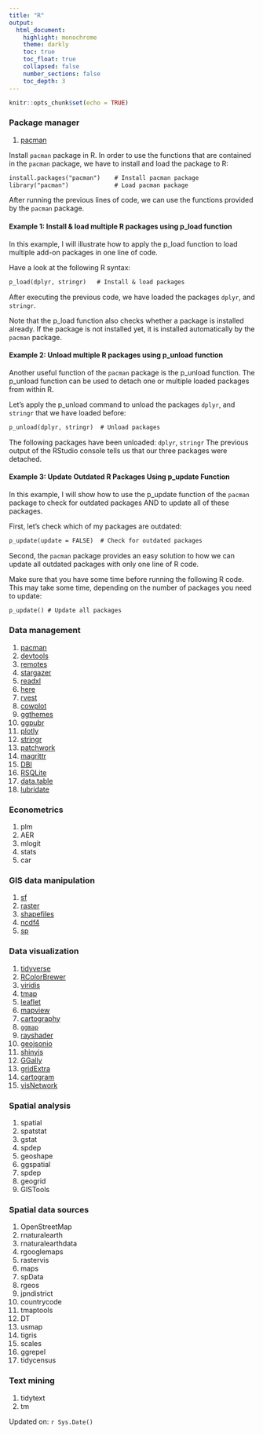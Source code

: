 ```yaml
---
title: "R"
output:
  html_document:
    highlight: monochrome
    theme: darkly
    toc: true
    toc_float: true
    collapsed: false
    number_sections: false
    toc_depth: 3
---
```


```r
knitr::opts_chunk$set(echo = TRUE)
```

### Package manager

1.  [pacman](https://cran.r-project.org/web/packages/pacman/index.html)

Install `pacman` package in R. In order to use the functions that are contained in the `pacman` package, we have to install and load the package to R:

```txt
install.packages("pacman")    # Install pacman package
library("pacman")             # Load pacman package
```

After running the previous lines of code, we can use the functions provided by the `pacman` package.

#### Example 1: Install & load multiple R packages using p_load function

In this example, I will illustrate how to apply the p_load function to load multiple add-on packages in one line of code.

Have a look at the following R syntax:

```txt
p_load(dplyr, stringr)   # Install & load packages
```

After executing the previous code, we have loaded the packages `dplyr`, and `stringr`.

Note that the p_load function also checks whether a package is installed already. If the package is not installed yet, it is installed automatically by the `pacman` package.

#### Example 2: Unload multiple R packages using p_unload function

Another useful function of the `pacman` package is the p_unload function. The p_unload function can be used to detach one or multiple loaded packages from within R.

Let’s apply the p_unload command to unload the packages `dplyr`, and `stringr` that we have loaded before:

```txt
p_unload(dplyr, stringr)  # Unload packages
```

The following packages have been unloaded: `dplyr`, `stringr`
The previous output of the RStudio console tells us that our three packages were detached.

#### Example 3: Update Outdated R Packages Using p_update Function

In this example, I will show how to use the p_update function of the `pacman` package to check for outdated packages AND to update all of these packages.

First, let’s check which of my packages are outdated:

```txt
p_update(update = FALSE)  # Check for outdated packages
```

Second, the `pacman` package provides an easy solution to how we can update all outdated packages with only one line of R code.

Make sure that you have some time before running the following R code. This may take some time, depending on the number of packages you need to update:

```txt
p_update() # Update all packages
```

### Data management

1.  [pacman](https://cran.r-project.org/web/packages/pacman/index.html)
2.  [devtools](https://cran.r-project.org/web/packages/devtools/readme/README.html)
3.  [remotes](https://cran.r-project.org/web/packages/remotes/index.html)
4.  [stargazer](https://cran.r-project.org/web/packages/stargazer/index.html) 
5.  [readxl](https://cran.r-project.org/web/packages/readxl/index.html)
6.  [here](https://cran.r-project.org/web/packages/here/vignettes/here.html)
7.  [rvest](https://cran.r-project.org/web/packages/rvest/index.html)
8.  [cowplot](https://cran.r-project.org/web/packages/cowplot/index.html) 
9.  [ggthemes](https://cran.r-project.org/web/packages/ggthemes/index.html)
10. [ggpubr](https://cran.r-project.org/web/packages/ggpubr/index.html) 
11. [plotly](https://plotly.com/r/)
12. [stringr](https://cran.r-project.org/web/packages/stringr/index.html) 
13. [patchwork](https://cran.r-project.org/web/packages/patchwork/index.html) 
14. [magrittr](https://cran.r-project.org/web/packages/magrittr/index.html)
15. [DBI](https://cran.r-project.org/web/packages/DBI/index.html) 
16. [RSQLite](https://cran.r-project.org/web/packages/RSQLite/index.html) 
17. [data.table](https://cran.r-project.org/web/packages/data.table/index.html)
18. [lubridate](https://cran.r-project.org/web/packages/lubridate/index.html) 

### Econometrics

1. plm 
2. AER 
3. mlogit
4. stats
5. car 

### GIS data manipulation

1.  [sf](<https://r-spatial.github.io/sf/>) 
2.  [raster](<https://cran.r-project.org/web/packages/raster/index.html>) 
3.  [shapefiles](<https://cran.r-project.org/web/packages/shapefiles/index.html>) 
4.  [ncdf4](<https://cran.r-project.org/web/packages/ncdf4/index.html>)
5.  [sp](<https://cran.r-project.org/web/packages/sp/index.html>) 

### Data visualization

1.  [tidyverse](https://www.tidyverse.org/) 
2.  [RColorBrewer](https://cran.r-project.org/web/packages/RColorBrewer/index.html)
3.  [viridis](https://cran.r-project.org/web/packages/viridis/index.html) 
4.  [tmap](https://cran.r-project.org/web/packages/tmap/index.html)
5.  [leaflet](https://cran.r-project.org/web/packages/leaflet/index.html)
6.  [mapview](https://r-spatial.github.io/mapview/) 
7.  [cartography](https://cran.r-project.org/web/packages/cartography/vignettes/cartography.html)
8.  [`ggmap`](https://cran.r-project.org/web/packages/ggmap/readme/README.html) 
9.  [rayshader](https://www.rayshader.com/)
10. [geojsonio](https://cran.r-project.org/web/packages/geojsonio/index.html) 
11. [shinyjs](https://cran.r-project.org/web/packages/shinyjs/vignettes/shinyjs.html)
12. [GGally](https://cran.r-project.org/web/packages/GGally/index.html)
13. [gridExtra](https://cran.r-project.org/web/packages/gridExtra/index.html)
14. [cartogram](https://cran.r-project.org/web/packages/cartogram/readme/README.html)
15. [visNetwork](https://cran.r-project.org/web/packages/visNetwork/index.html)

### Spatial analysis

1.  spatial 
2.  spatstat 
3.  gstat 
4.  spdep 
5.  geoshape 
6.  ggspatial 
7.  spdep 
8.  geogrid 
9.  GISTools 

### Spatial data sources

1.  OpenStreetMap
2.  rnaturalearth 
3.  rnaturalearthdata 
4.  rgooglemaps 
5.  rastervis 
6.  maps 
7.  spData 
8.  rgeos 
9.  jpndistrict 
10. countrycode
11. tmaptools
12. DT 
13. usmap 
14. tigris 
15. scales 
16. ggrepel
17. tidycensus

### Text mining

1. tidytext
2. tm

Updated on: `r Sys.Date()`
